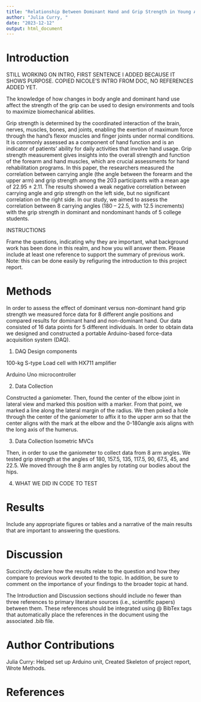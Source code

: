 ```yaml
---
title: "Relationship Between Dominant Hand and Grip Strength in Young Adults"
author: "Julia Curry, "
date: "2023-12-12"
output: html_document
---
```


# Introduction 

STILL WORKING ON INTRO, FIRST SENTENCE I ADDED BECAUSE IT SHOWS PURPOSE. COPIED NICOLE'S INTRO FROM DOC, NO REFERENCES ADDED YET. 

The knowledge of how changes in body angle and dominant hand use affect the strength of the grip can be used to design environments and tools to maximize biomechanical abilities.

Grip strength is determined by the coordinated interaction of the brain, nerves, muscles, bones, and joints, enabling the exertion of maximum force through the hand's flexor muscles and finger joints under normal conditions. It is commonly assessed as a component of hand function and is an indicator of patients’ ability for daily activities that involve hand usage. Grip strength measurement gives insights into the overall strength and function of the forearm and hand muscles, which are crucial assessments for hand rehabilitation programs. In this paper, the researchers measured the correlation between carrying angle (the angle between the forearm and the upper arm) and grip strength among the 203 participants with a mean age of 22.95 ± 2.11. The results showed a weak negative correlation between carrying angle and grip strength on the left side, but no significant correlation on the right side. In our study, we aimed to assess the correlation between 8 carrying angles (180 – 22.5, with 12.5 increments) with the grip strength in dominant and nondominant hands of 5 college students. 

INSTRUCTIONS 

Frame the questions, indicating why they are important, what background work has been done in this realm, and how you will answer them. Please include at least one reference to support the summary of previous work. Note: this can be done easily by refiguring the introduction to this project report.

# Methods 

In order to assess the effect of dominant versus non-dominant hand grip strength we measured force data for 8 different angle positions and compared results for dominant hand and non-dominant hand. Our data consisted of 16 data points for 5 different individuals. In order to obtain data we designed and constructed a portable Arduino-based force-data acquisition system (DAQ).

1. DAQ Design components

100-kg S-type Load cell with HX711 amplifier 

Arduino Uno microcontroller 

2. Data Collection 

Constructed a ganiometer. Then, found the center of the elbow joint in lateral view and marked this position with a marker. From that point, we marked a line along the lateral margin of the radius. We then poked a hole through the center of the ganiometer to affix it to the upper arm so that the center aligns with the mark at the elbow and the 0-180angle axis aligns with the long axis of the humerus. 

3. Data Collection Isometric MVCs

Then, in order to use the ganiometer to collect data from 8 arm angles. We tested grip strength at the angles of 180, 157.5, 135, 117.5, 90, 67.5, 45, and 22.5. We moved through the 8 arm angles by rotating our bodies about the hips. 

4. WHAT WE DID IN CODE TO TEST 
 
# Results 

Include any appropriate figures or tables and a narrative of the main results that are important to answering the questions.

# Discussion 

Succinctly declare how the results relate to the question and how they compare to previous work devoted to the topic. In addition, be sure to comment on the importance of your findings to the broader topic at hand.

The Introduction and Discussion sections should include no fewer than three references to primary literature sources (i.e., scientific papers) between them. These references should be integrated using @ BibTex tags that automatically place the references in the document using the associated .bib file.

# Author Contributions 

Julia Curry: Helped set up Arduino unit, Created Skeleton of project report, Wrote Methods. 


# References 
